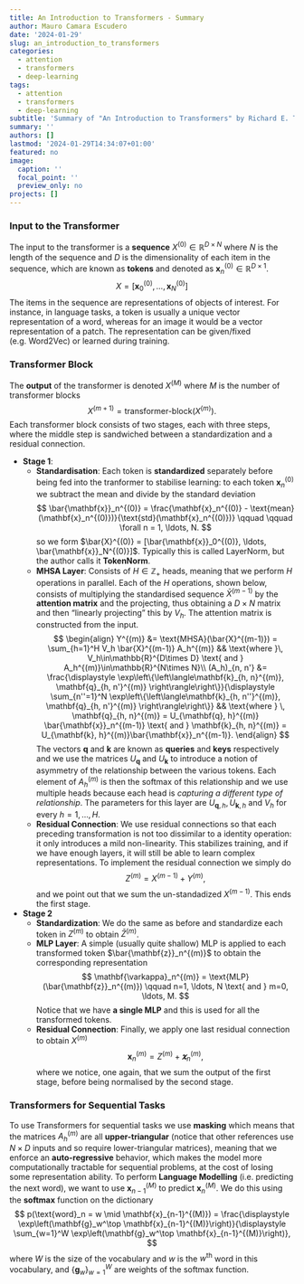 ```yaml
---
title: An Introduction to Transformers - Summary
author: Mauro Camara Escudero
date: '2024-01-29'
slug: an_introduction_to_transformers
categories:
  - attention
  - transformers
  - deep-learning
tags:
  - attention
  - transformers
  - deep-learning
subtitle: 'Summary of "An Introduction to Transformers" by Richard E. Turner (2023).'
summary: ''
authors: []
lastmod: '2024-01-29T14:34:07+01:00'
featured: no
image:
  caption: ''
  focal_point: ''
  preview_only: no
projects: []
---
```

### Input to the Transformer
The input to the transformer is a **sequence** $X^{(0)}\in\mathbb{R}^{D\times N}$ where $N$ is the length of the sequence and $D$ is the dimensionality of each item in the sequence, which are known as **tokens** and denoted as $\mathbf{x}_n^{(0)}\in\mathbb{R}^{D\times 1}$.
$$
X = \left[\mathbf{x}_0^{(0)}, \ldots, \mathbf{x}_N^{(0)}\right]
$$
The items in the sequence are representations of objects of interest. For instance, in language tasks, a token is usually a unique vector representation of a word, whereas for an image it would be a vector representation of a patch. The representation can be given/fixed (e.g. Word2Vec) or learned during training. 

### Transformer Block
The **output** of the transformer is denoted $X^{(M)}$ where $M$ is the number of transformer blocks
$$
X^{(m+1)} = \text{transformer-block}(X^{(m)}).
$$
Each transformer block consists of two stages, each with three steps, where the middle step is sandwiched between a standardization and a residual connection.

- **Stage 1**:
  - **Standardisation**: Each token is **standardized** separately before being fed into the tranformer to stabilise learning: to each token $\mathbf{x}_n^{(0)}$ we subtract the mean and divide by the standard deviation
$$
\bar{\mathbf{x}}_n^{(0)} = \frac{\mathbf{x}_n^{(0)} - \text{mean}(\mathbf{x}_n^{(0)})}{\text{std}(\mathbf{x}_n^{(0)})} \qquad \qquad \forall n = 1, \ldots, N.
$$
so we form $\bar{X}^{(0)} = [\bar{\mathbf{x}}_0^{(0)}, \ldots, \bar{\mathbf{x}}_N^{(0)}]$. Typically this is called LayerNorm, but the author calls it **TokenNorm**.
   - **MHSA Layer**: Consists of $H\in\mathbb{Z}_+$ heads, meaning that we perform $H$ operations in parallel. Each of the $H$ operations, shown below, consists of multiplying the standardised sequence $\bar{X}^{(m-1)}$ by the **attention matrix** and the projecting, thus obtaining a $D\times N$ matrix and then "linearly projecting" this by $V_h$. The attention matrix is constructed from the input.
$$
\begin{align}
    Y^{(m)} &= \text{MHSA}(\bar{X}^{(m-1)}) = \sum_{h=1}^H V_h \bar{X}^{(m-1)} A_h^{(m)} && \text{where }\, V_h\in\mathbb{R}^{D\times D} \text{ and } A_h^{(m)}\in\mathbb{R}^{N\times N}\\
    (A_h)_{n, n'}
    &= \frac{\displaystyle \exp\left\{\left\langle\mathbf{k}_{h, n}^{(m)}, \mathbf{q}_{h, n'}^{(m)} \right\rangle\right\}}{\displaystyle \sum_{n''=1}^N \exp\left\{\left\langle\mathbf{k}_{h, n''}^{(m)}, \mathbf{q}_{h, n'}^{(m)} \right\rangle\right\}} && \text{where } \, \mathbf{q}_{h, n}^{(m)} = U_{\mathbf{q}, h}^{(m)} \bar{\mathbf{x}}_n^{(m-1)} \text{ and } \mathbf{k}_{h, n}^{(m)} = U_{\mathbf{k}, h}^{(m)}\bar{\mathbf{x}}_n^{(m-1)}.
\end{align}
$$
The vectors $\mathbf{q}$ and $\mathbf{k}$ are known as **queries** and **keys** respectively and we use the matrices $U_{\mathbf{q}}$ and $U_{\mathbf{k}}$ to introduce a notion of asymmetry of the relationship between the various tokens. Each element of $A_h^{(m)}$ is then the softmax of this relationship and we use multiple heads because each head is *capturing a different type of relationship*. The parameters for this layer are $U_{\mathbf{q}, h}, U_{\mathbf{k}, h}$ and $V_h$ for every $h=1, \ldots, H$.
  - **Residual Connection**: We use residual connections so that each preceding transformation is not too dissimilar to a identity operation: it only introduces a mild non-linearity. This stabilizes training, and if we have enough layers, it will still be able to learn complex representations. To implement the residual connection we simply do
$$
Z^{(m)} = X^{(m-1)} + Y^{(m)},
$$
and we point out that we sum the un-standadized $X^{(m-1)}$. This ends the first stage.
- **Stage 2**
  - **Standardization**: We do the same as before and standardize each token in $Z^{(m)}$ to obtain $\bar{Z}^{(m)}$.
  - **MLP Layer**: A simple (usually quite shallow) MLP is applied to each transformed token $\bar{\mathbf{z}}_n^{(m)}$ to obtain the corresponding representation 
$$
\mathbf{\varkappa}_n^{(m)} = \text{MLP}(\bar{\mathbf{z}}_n^{(m)}) \qquad n=1, \ldots, N \text{ and } m=0, \ldots, M.
$$
Notice that we have **a single MLP** and this is used for all the transformed tokens.
  - **Residual Connection**: Finally, we apply one last residual connection to obtain $X^{(m)}$
  $$
  \mathbf{x}_n^{(m)} = Z^{(m)} + \mathbf{\varkappa}_n^{(m)},
  $$
  where we notice, one again, that we sum the output of the first stage, before being normalised by the second stage.
  
### Transformers for Sequential Tasks
To use Transformers for sequential tasks we use **masking** which means that the matrices $A^{(m)}_h$ are all **upper-triangular** (notice that other references use $N\times D$ inputs and so require lower-triangular matrices), meaning that we enforce an **auto-regressive** behavior, which makes the model more computationally tractable for sequential problems, at the cost of losing some representation ability. To perform **Language Modelling** (i.e. predicting the next word), we want to use $\mathbf{x}_{n-1}^{(M)}$ to predict $\mathbf{x}_{n}^{(M)}$. We do this using the **softmax** function on the dictionary
$$
p(\text{word}_n = w \mid \mathbf{x}_{n-1}^{(M)}) = \frac{\displaystyle \exp\left(\mathbf{g}_w^\top \mathbf{x}_{n-1}^{(M)}\right)}{\displaystyle \sum_{w=1}^W \exp\left(\mathbf{g}_w^\top \mathbf{x}_{n-1}^{(M)}\right)},
$$
where $W$ is the size of the vocabulary and $w$ is the $w^{\text{th}}$ word in this vocabulary, and $\left\{\mathbf{g}_w\right\}_{w=1}^W$ are weights of the softmax function.

